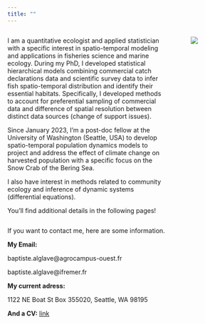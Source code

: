 ```yaml
---
title: ""
---
```


:::: {.columns}
::: {.column width="75%"}

I am a quantitative ecologist and applied statistician with a specific interest in spatio-temporal modeling and applications in fisheries science and marine ecology. During my PhD, I developed statistical hierarchical models combining commercial catch declarations data and scientific survey data to infer fish spatio-temporal distribution and identify their essential habitats. Specifically, I developed methods to account for preferential sampling of commercial data and difference of spatial resolution between distinct data sources (change of support issues).

Since January 2023, I’m a post-doc fellow at the University of Washington (Seattle, USA) to develop spatio-temporal population dynamics models to project and address the effect of climate change on harvested population with a specific focus on the Snow Crab of the Bering Sea.

I also have interest in methods related to community ecology and inference of dynamic systems (differential equations).

You'll find additional details in the following pages!

:::
::: {.column width="5%"}

:::
::: {.column width="20%"}
![](ressource/images/baptiste_alglave.jpg)
:::
::::


If you want to contact me, here are some information.

**My Email:**

baptiste.alglave@agrocampus-ouest.fr

baptiste.alglave@ifremer.fr

**My current adress:**

1122 NE Boat St Box 355020, Seattle, WA 98195

**And a CV:** <a href=ressource/pdf/cv_baptiste_alglave.pdf>link</a>